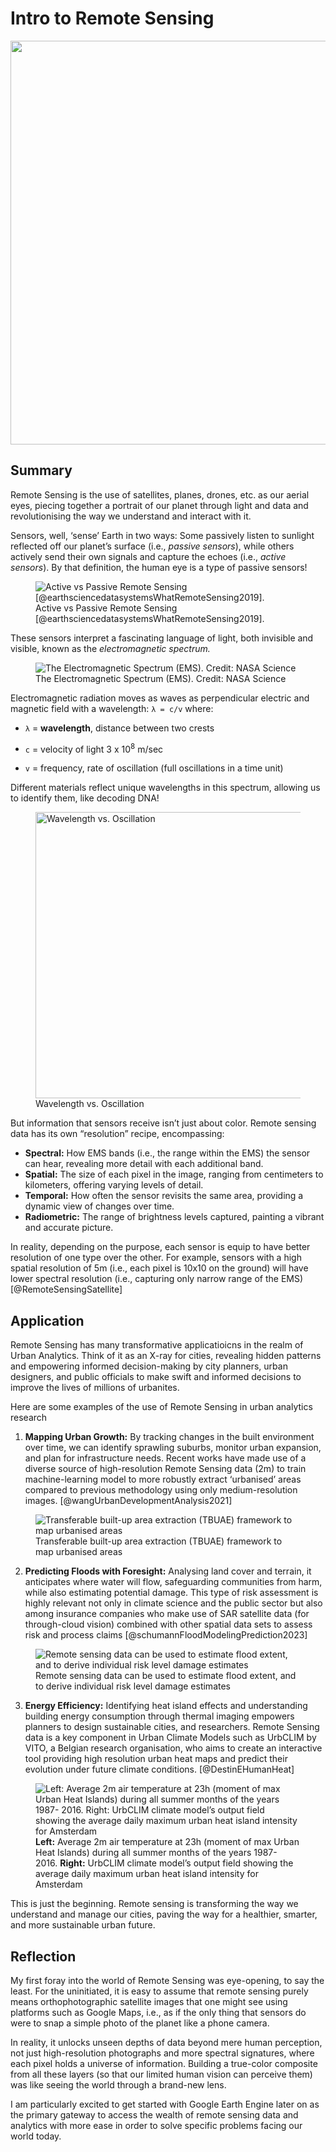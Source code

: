 # Intro to Remote Sensing

![](images/clipboard-439232986.png){fig-align="center" width="646"}

## Summary

Remote Sensing is the use of satellites, planes, drones, etc. as our aerial eyes, piecing together a portrait of our planet through light and data and revolutionising the way we understand and interact with it.

Sensors, well, 'sense' Earth in two ways: Some passively listen to sunlight reflected off our planet's surface (i.e., *passive sensors*), while others actively send their own signals and capture the echoes (i.e., *active sensors*). By that definition, the human eye is a type of passive sensors!

![Active vs Passive Remote Sensing [@earthsciencedatasystemsWhatRemoteSensing2019].](images/clipboard-3270766478.png)

These sensors interpret a fascinating language of light, both invisible and visible, known as the *electromagnetic spectrum.*

![The Electromagnetic Spectrum (EMS). Credit: NASA Science](images/EMS-Introduction_0.jpeg)

Electromagnetic radiation moves as waves as perpendicular electric and magnetic field with a wavelength: `λ = c/v` where:

-   `λ` = **wavelength**, distance between two crests

-   `c` = velocity of light 3 x 10^8^ m/sec

-   `v` = frequency, rate of oscillation (full oscillations in a time unit)

Different materials reflect unique wavelengths in this spectrum, allowing us to identify them, like decoding DNA!

![Wavelength vs. Oscillation](images/clipboard-2930936668.png){width="458"}

But information that sensors receive isn't just about color. Remote sensing data has its own "resolution" recipe, encompassing:

-   **Spectral:** How EMS bands (i.e., the range within the EMS) the sensor can hear, revealing more detail with each additional band.
-   **Spatial:** The size of each pixel in the image, ranging from centimeters to kilometers, offering varying levels of detail.
-   **Temporal:** How often the sensor revisits the same area, providing a dynamic view of changes over time.
-   **Radiometric:** The range of brightness levels captured, painting a vibrant and accurate picture.

In reality, depending on the purpose, each sensor is equip to have better resolution of one type over the other. For example, sensors with a high spatial resolution of 5m (i.e., each pixel is 10x10 on the ground) will have lower spectral resolution (i.e., capturing only narrow range of the EMS) [@RemoteSensingSatellite]

## Application

Remote Sensing has many transformative applicatioicns in the realm of Urban Analytics. Think of it as an X-ray for cities, revealing hidden patterns and empowering informed decision-making by city planners, urban designers, and public officials to make swift and informed decisions to improve the lives of millions of urbanites.

Here are some examples of the use of Remote Sensing in urban analytics research

1.  **Mapping Urban Growth:** By tracking changes in the built environment over time, we can identify sprawling suburbs, monitor urban expansion, and plan for infrastructure needs. Recent works have made use of a diverse source of high-resolution Remote Sensing data (2m) to train machine-learning model to more robustly extract 'urbanised' areas compared to previous methodology using only medium-resolution images. [@wangUrbanDevelopmentAnalysis2021]

![Transferable built-up area extraction (TBUAE) framework to map urbanised areas](images/clipboard-3703486949.png){fig-align="center"}

2.  **Predicting Floods with Foresight:** Analysing land cover and terrain, it anticipates where water will flow, safeguarding communities from harm, while also estimating potential damage. This type of risk assessment is highly relevant not only in climate science and the public sector but also among insurance companies who make use of SAR satellite data (for through-cloud vision) combined with other spatial data sets to assess risk and process claims [@schumannFloodModelingPrediction2023]

![Remote sensing data can be used to estimate flood extent, and to derive individual risk level damage estimates](images/clipboard-9241810.png){fig-align="center"}

3.  **Energy Efficiency:** Identifying heat island effects and understanding building energy consumption through thermal imaging empowers planners to design sustainable cities, and researchers. Remote Sensing data is a key component in Urban Climate Models such as UrbCLIM by VITO, a Belgian research organisation, who aims to create an interactive tool providing high resolution urban heat maps and predict their evolution under future climate conditions. [@DestinEHumanHeat]

![**Left:** Average 2m air temperature at 23h (moment of max Urban Heat Islands) during all summer months of the years 1987- 2016. **Right:** UrbCLIM climate model's output field showing the average daily maximum urban heat island intensity for Amsterdam](images/clipboard-1067784336.png){fig-align="center"}

This is just the beginning. Remote sensing is transforming the way we understand and manage our cities, paving the way for a healthier, smarter, and more sustainable urban future.

## Reflection

My first foray into the world of Remote Sensing was eye-opening, to say the least. For the uninitiated, it is easy to assume that remote sensing purely means orthophotographic satellite images that one might see using platforms such as Google Maps, i.e., as if the only thing that sensors do were to snap a simple photo of the planet like a phone camera.

In reality, it unlocks unseen depths of data beyond mere human perception, not just high-resolution photographs and more spectral signatures, where each pixel holds a universe of information. Building a true-color composite from all these layers (so that our limited human vision can perceive them) was like seeing the world through a brand-new lens.

I am particularly excited to get started with Google Earth Engine later on as the primary gateway to access the wealth of remote sensing data and analytics with more ease in order to solve specific problems facing our world today.
